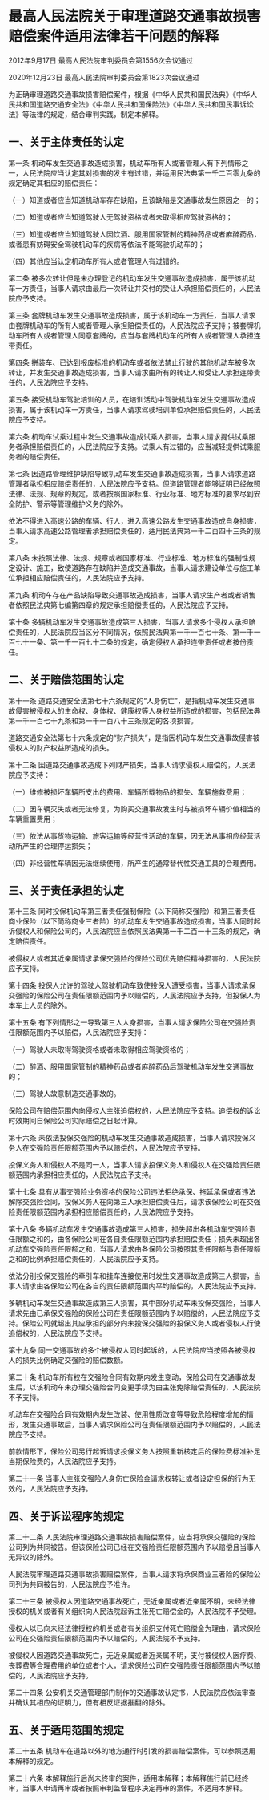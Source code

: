 # 最高人民法院关于审理道路交通事故损害赔偿案件适用法律若干问题的解释

2012年9月17日 最高人民法院审判委员会第1556次会议通过

2020年12月23日 最高人民法院审判委员会第1823次会议通过

  

为正确审理道路交通事故损害赔偿案件，根据《中华人民共和国民法典》《中华人民共和国道路交通安全法》《中华人民共和国保险法》《中华人民共和国民事诉讼法》等法律的规定，结合审判实践，制定本解释。

## 一、关于主体责任的认定

第一条 机动车发生交通事故造成损害，机动车所有人或者管理人有下列情形之一，人民法院应当认定其对损害的发生有过错，并适用民法典第一千二百零九条的规定确定其相应的赔偿责任：

（一）知道或者应当知道机动车存在缺陷，且该缺陷是交通事故发生原因之一的；

（二）知道或者应当知道驾驶人无驾驶资格或者未取得相应驾驶资格的；

（三）知道或者应当知道驾驶人因饮酒、服用国家管制的精神药品或者麻醉药品，或者患有妨碍安全驾驶机动车的疾病等依法不能驾驶机动车的；

（四）其他应当认定机动车所有人或者管理人有过错的。

第二条 被多次转让但是未办理登记的机动车发生交通事故造成损害，属于该机动车一方责任，当事人请求由最后一次转让并交付的受让人承担赔偿责任的，人民法院应予支持。

第三条 套牌机动车发生交通事故造成损害，属于该机动车一方责任，当事人请求由套牌机动车的所有人或者管理人承担赔偿责任的，人民法院应予支持；被套牌机动车所有人或者管理人同意套牌的，应当与套牌机动车的所有人或者管理人承担连带责任。

第四条 拼装车、已达到报废标准的机动车或者依法禁止行驶的其他机动车被多次转让，并发生交通事故造成损害，当事人请求由所有的转让人和受让人承担连带责任的，人民法院应予支持。

第五条 接受机动车驾驶培训的人员，在培训活动中驾驶机动车发生交通事故造成损害，属于该机动车一方责任，当事人请求驾驶培训单位承担赔偿责任的，人民法院应予支持。

第六条 机动车试乘过程中发生交通事故造成试乘人损害，当事人请求提供试乘服务者承担赔偿责任的，人民法院应予支持。试乘人有过错的，应当减轻提供试乘服务者的赔偿责任。

第七条 因道路管理维护缺陷导致机动车发生交通事故造成损害，当事人请求道路管理者承担相应赔偿责任的，人民法院应予支持。但道路管理者能够证明已经依照法律、法规、规章的规定，或者按照国家标准、行业标准、地方标准的要求尽到安全防护、警示等管理维护义务的除外。

依法不得进入高速公路的车辆、行人，进入高速公路发生交通事故造成自身损害，当事人请求高速公路管理者承担赔偿责任的，适用民法典第一千二百四十三条的规定。

第八条 未按照法律、法规、规章或者国家标准、行业标准、地方标准的强制性规定设计、施工，致使道路存在缺陷并造成交通事故，当事人请求建设单位与施工单位承担相应赔偿责任的，人民法院应予支持。

第九条 机动车存在产品缺陷导致交通事故造成损害，当事人请求生产者或者销售者依照民法典第七编第四章的规定承担赔偿责任的，人民法院应予支持。

第十条 多辆机动车发生交通事故造成第三人损害，当事人请求多个侵权人承担赔偿责任的，人民法院应当区分不同情况，依照民法典第一千一百七十条、第一千一百七十一条、第一千一百七十二条的规定，确定侵权人承担连带责任或者按份责任。

## 二、关于赔偿范围的认定

第十一条 道路交通安全法第七十六条规定的“人身伤亡”，是指机动车发生交通事故侵害被侵权人的生命权、身体权、健康权等人身权益所造成的损害，包括民法典第一千一百七十九条和第一千一百八十三条规定的各项损害。

道路交通安全法第七十六条规定的“财产损失”，是指因机动车发生交通事故侵害被侵权人的财产权益所造成的损失。

第十二条 因道路交通事故造成下列财产损失，当事人请求侵权人赔偿的，人民法院应予支持：

（一）维修被损坏车辆所支出的费用、车辆所载物品的损失、车辆施救费用；

（二）因车辆灭失或者无法修复，为购买交通事故发生时与被损坏车辆价值相当的车辆重置费用；

（三）依法从事货物运输、旅客运输等经营性活动的车辆，因无法从事相应经营活动所产生的合理停运损失；

（四）非经营性车辆因无法继续使用，所产生的通常替代性交通工具的合理费用。

## 三、关于责任承担的认定

第十三条 同时投保机动车第三者责任强制保险（以下简称交强险）和第三者责任商业保险（以下简称商业三者险）的机动车发生交通事故造成损害，当事人同时起诉侵权人和保险公司的，人民法院应当依照民法典第一千二百一十三条的规定，确定赔偿责任。

被侵权人或者其近亲属请求承保交强险的保险公司优先赔偿精神损害的，人民法院应予支持。

第十四条 投保人允许的驾驶人驾驶机动车致使投保人遭受损害，当事人请求承保交强险的保险公司在责任限额范围内予以赔偿的，人民法院应予支持，但投保人为本车上人员的除外。

第十五条 有下列情形之一导致第三人人身损害，当事人请求保险公司在交强险责任限额范围内予以赔偿，人民法院应予支持：

（一）驾驶人未取得驾驶资格或者未取得相应驾驶资格的；

（二）醉酒、服用国家管制的精神药品或者麻醉药品后驾驶机动车发生交通事故的；

（三）驾驶人故意制造交通事故的。

保险公司在赔偿范围内向侵权人主张追偿权的，人民法院应予支持。追偿权的诉讼时效期间自保险公司实际赔偿之日起计算。

第十六条 未依法投保交强险的机动车发生交通事故造成损害，当事人请求投保义务人在交强险责任限额范围内予以赔偿的，人民法院应予支持。

投保义务人和侵权人不是同一人，当事人请求投保义务人和侵权人在交强险责任限额范围内承担相应责任的，人民法院应予支持。

第十七条 具有从事交强险业务资格的保险公司违法拒绝承保、拖延承保或者违法解除交强险合同，投保义务人在向第三人承担赔偿责任后，请求该保险公司在交强险责任限额范围内承担相应赔偿责任的，人民法院应予支持。

第十八条 多辆机动车发生交通事故造成第三人损害，损失超出各机动车交强险责任限额之和的，由各保险公司在各自责任限额范围内承担赔偿责任；损失未超出各机动车交强险责任限额之和，当事人请求由各保险公司按照其责任限额与责任限额之和的比例承担赔偿责任的，人民法院应予支持。

依法分别投保交强险的牵引车和挂车连接使用时发生交通事故造成第三人损害，当事人请求由各保险公司在各自的责任限额范围内平均赔偿的，人民法院应予支持。

多辆机动车发生交通事故造成第三人损害，其中部分机动车未投保交强险，当事人请求先由已承保交强险的保险公司在责任限额范围内予以赔偿的，人民法院应予支持。保险公司就超出其应承担的部分向未投保交强险的投保义务人或者侵权人行使追偿权的，人民法院应予支持。

第十九条 同一交通事故的多个被侵权人同时起诉的，人民法院应当按照各被侵权人的损失比例确定交强险的赔偿数额。

第二十条 机动车所有权在交强险合同有效期内发生变动，保险公司在交通事故发生后，以该机动车未办理交强险合同变更手续为由主张免除赔偿责任的，人民法院不予支持。

机动车在交强险合同有效期内发生改装、使用性质改变等导致危险程度增加的情形，发生交通事故后，当事人请求保险公司在责任限额范围内予以赔偿的，人民法院应予支持。

前款情形下，保险公司另行起诉请求投保义务人按照重新核定后的保险费标准补足当期保险费的，人民法院应予支持。

第二十一条 当事人主张交强险人身伤亡保险金请求权转让或者设定担保的行为无效的，人民法院应予支持。

## 四、关于诉讼程序的规定

第二十二条 人民法院审理道路交通事故损害赔偿案件，应当将承保交强险的保险公司列为共同被告。但该保险公司已经在交强险责任限额范围内予以赔偿且当事人无异议的除外。

人民法院审理道路交通事故损害赔偿案件，当事人请求将承保商业三者险的保险公司列为共同被告的，人民法院应予准许。

第二十三条 被侵权人因道路交通事故死亡，无近亲属或者近亲属不明，未经法律授权的机关或者有关组织向人民法院起诉主张死亡赔偿金的，人民法院不予受理。

侵权人以已向未经法律授权的机关或者有关组织支付死亡赔偿金为理由，请求保险公司在交强险责任限额范围内予以赔偿的，人民法院不予支持。

被侵权人因道路交通事故死亡，无近亲属或者近亲属不明，支付被侵权人医疗费、丧葬费等合理费用的单位或者个人，请求保险公司在交强险责任限额范围内予以赔偿的，人民法院应予支持。

第二十四条 公安机关交通管理部门制作的交通事故认定书，人民法院应依法审查并确认其相应的证明力，但有相反证据推翻的除外。

## 五、关于适用范围的规定

第二十五条 机动车在道路以外的地方通行时引发的损害赔偿案件，可以参照适用本解释的规定。

第二十六条 本解释施行后尚未终审的案件，适用本解释；本解释施行前已经终审，当事人申请再审或者按照审判监督程序决定再审的案件，不适用本解释。